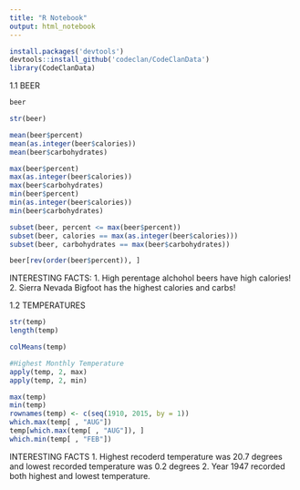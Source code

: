 ```yaml
---
title: "R Notebook"
output: html_notebook
---
```



```r
install.packages('devtools')
devtools::install_github('codeclan/CodeClanData')
library(CodeClanData)
```

1.1 BEER

```r
beer
```

```r
str(beer)
```

```r
mean(beer$percent)
mean(as.integer(beer$calories))
mean(beer$carbohydrates)
```

```r
max(beer$percent)
max(as.integer(beer$calories))
max(beer$carbohydrates)
min(beer$percent)
min(as.integer(beer$calories))
min(beer$carbohydrates)

```

```r
subset(beer, percent <= max(beer$percent))
subset(beer, calories == max(as.integer(beer$calories)))
subset(beer, carbohydrates == max(beer$carbohydrates))
```

```r
beer[rev(order(beer$percent)), ]
```

INTERESTING FACTS:
1. High perentage alchohol beers have high calories!
2. Sierra Nevada Bigfoot has the highest calories and carbs!


1.2 TEMPERATURES

```r
str(temp)
length(temp)
```

```r
colMeans(temp)
```


```r
#Highest Monthly Temperature
apply(temp, 2, max)
apply(temp, 2, min)
```

```r
max(temp)
min(temp)
rownames(temp) <- c(seq(1910, 2015, by = 1))
which.max(temp[ , "AUG"])
temp[which.max(temp[ , "AUG"]), ]
which.min(temp[ , "FEB"])

```

INTERESTING FACTS
1. Highest recoderd temperature was 20.7 degrees and lowest recorded temperature was 0.2 degrees
2. Year 1947 recorded both highest and lowest temperature.
